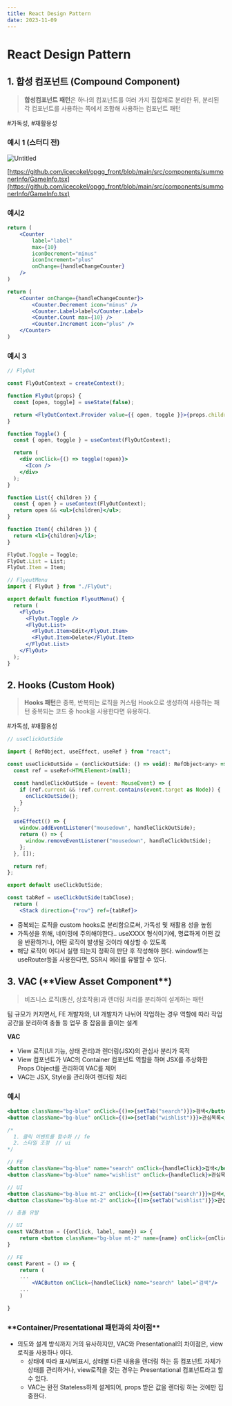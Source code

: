 ```yaml
---
title: React Design Pattern
date: 2023-11-09
---
```


# React Design Pattern

## 1. 합성 컴포넌트 (Compound Component)

> **합성컴포넌트 패턴**은 하나의 컴포넌트를 여러 가지 집합체로 분리한 뒤, 분리된 각 컴포넌트를 사용하는 쪽에서 조합해 사용하는 컴포넌트 패턴

#가독성, #재활용성

### 예시 1 (스터디 전)

![Untitled](React%20Design%20Pattern%2061d797780f43447aac8f479e88c4023f/Untitled.png)

[https://github.com/icecokel/opgg_front/blob/main/src/components/summonerInfo/GameInfo.tsx](https://github.com/icecokel/opgg_front/blob/main/src/components/summonerInfo/GameInfo.tsx)

### 예시2

```jsx
return (
	<Counter
		label="label"
		max={10}
		iconDecrement="minus"
		iconIncrement="plus"
		onChange={handleChangeCounter}
	/>
)

return (
	<Counter onChange={handleChangeCounter}>
		<Counter.Decrement icon="minus" />
		<Counter.Label>label</Counter.Label>
		<Counter.Count max={10} />
		<Counter.Increment icon="plus" />
	</Counter>
)
```

### 예시 3

```jsx
// FlyOut

const FlyOutContext = createContext();

function FlyOut(props) {
  const [open, toggle] = useState(false);

  return <FlyOutContext.Provider value={{ open, toggle }}>{props.children}</FlyOutContext.Provider>;
}

function Toggle() {
  const { open, toggle } = useContext(FlyOutContext);

  return (
    <div onClick={() => toggle(!open)}>
      <Icon />
    </div>
  );
}

function List({ children }) {
  const { open } = useContext(FlyOutContext);
  return open && <ul>{children}</ul>;
}

function Item({ children }) {
  return <li>{children}</li>;
}

FlyOut.Toggle = Toggle;
FlyOut.List = List;
FlyOut.Item = Item;
```

```jsx
// FlyoutMenu
import { FlyOut } from "./FlyOut";

export default function FlyoutMenu() {
  return (
    <FlyOut>
      <FlyOut.Toggle />
      <FlyOut.List>
        <FlyOut.Item>Edit</FlyOut.Item>
        <FlyOut.Item>Delete</FlyOut.Item>
      </FlyOut.List>
    </FlyOut>
  );
}
```

## 2. Hooks (Custom Hook)

> **Hooks 패턴**은 중복, 반복되는 로직을 커스텀 Hook으로 생성하여 사용하는 패턴
> 중복되는 코드 중 hook을 사용한다면 유용하다.

#가독성, #재활용성

```jsx
// useClickOutSide

import { RefObject, useEffect, useRef } from "react";

const useClickOutSide = (onClickOutSide: () => void): RefObject<any> => {
  const ref = useRef<HTMLElement>(null);

  const handleClickOutSide = (event: MouseEvent) => {
    if (ref.current && !ref.current.contains(event.target as Node)) {
      onClickOutSide();
    }
  };

  useEffect(() => {
    window.addEventListener("mousedown", handleClickOutSide);
    return () => {
      window.removeEventListener("mousedown", handleClickOutSide);
    };
  }, []);

  return ref;
};

export default useClickOutSide;
```

```jsx
const tabRef = useClickOutSide(tabClose);
  return (
    <Stack direction={"row"} ref={tabRef}>
```

- 중복되는 로직을 custom hooks로 분리함으로써, 가독성 및 재활용 성을 높힘
- 가독성을 위해, 네이밍에 주의해야한다.. useXXXX 형식이기에, 명료하게 어떤 값을 반환하거나, 어떤 로직이 발생될 것이라 예상할 수 있도록
- 해당 로직이 어디서 실행 되는지 정확히 판단 후 작성해야 한다. window또는 useRouter등을 사용한다면, SSR시 에러를 유발할 수 있다.

## 3. VAC (\***\*View Asset Component\*\***)

> 비즈니스 로직(통신, 상호작용)과 렌더링 처리를 분리하여 설계하는 패턴

팀 규모가 커지면서, FE 개발자와, UI 개발자가 나뉘어 작업하는 경우 역할에 따라 작업 공간을 분리하여 충돌 등 업무 중 잡음을 줄이는 설계

**VAC**

- View 로직(UI 기능, 상태 관리)과 렌더링(JSX)의 관심사 분리가 목적
- View 컴포넌트가 VAC의 Container 컴포넌트 역할을 하며 JSX를 추상화한 Props Object를 관리하여 VAC를 제어
- VAC는 JSX, Style을 관리하여 렌더링 처리

### 예시

```jsx
<button className="bg-blue" onClick={()=>{setTab("search")}}>검색</button>
<button className="bg-blue" onClick={()=>{setTab("wishlist")}}>관심목록</button>

/*
  1. 클릭 이벤트를 함수화 // fe
  2. 스타일 조정  // ui
*/

// FE
<button className="bg-blue" name="search" onClick={handleClick}>검색</button>
<button className="bg-blue" name="wishlist" onClick={handleClick}>관심목록</button>

// UI
<button className="bg-blue mt-2" onClick={()=>{setTab("search")}}>검색</button>
<button className="bg-blue mt-2" onClick={()=>{setTab("wishlist")}}>관심목록</button>

// 충돌 유발
```

```jsx
// UI
const VACButton = ({onClick, label, name}) => {
	return <button className="bg-blue mt-2" name={name} onClick={onClick}>{label}</button>
}

// FE
const Parent = () => {
	return (
	...
		<VACButton onClick={handleClick} name="search" label="검색"/>
	...
	)

}
```

### \***\*Container/Presentational 패턴과의 차이점\*\***

- 의도와 설계 방식까지 거의 유사하지만, VAC와 Presentational의 차이점은, view로직을 사용하나 이다.
  - 상태에 따라 표시/비표시, 상태별 다른 내용을 렌더링 하는 등 컴포넌트 자체가 상태를 관리하거나, view로직을 갖는 경우는 Presentational 컴포넌트라고 할 수 있다.
  - VAC는 완전 Stateless하게 설계되어, props 받은 값을 렌더링 하는 것에만 집중한다.
